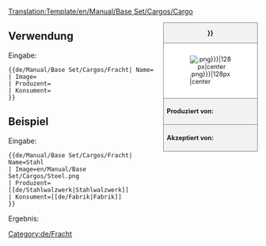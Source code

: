 <noinclude>[[Translation:Template/en/Manual/Base Set/Cargos/Cargo]]</noinclude><noinclude></noinclude><!--
--><div style="float:right; width:15em; font-size:90%; border:1px solid gray; background-color:#f2f2f2; margin-left:1em; margin-bottom:1em">
<div style="text-align:center; border-bottom:1px solid gray"><strong>{{{Name|{{PAGENAME}}}}}</strong></div>
<div style="padding:1em; background-color:white">[[File:{{{Image|{{PAGENAME}}.png}}}|128px|center]]</div>
<div style="border-top:1px solid gray; padding:0.5em"><strong>Produziert von:</strong> {{{Produzent}}}</div>
<div style="border-top:1px solid gray; padding:0.5em"><strong>Akzeptiert von:</strong> {{{Konsument}}}</div>
</div><noinclude>

{{en/-}}
==Verwendung==
Eingabe:
<pre>{{de/Manual/Base Set/Cargos/Fracht| Name=
| Image=
| Produzent=
| Konsument=
}}</pre>

==Beispiel==
Eingabe:
<pre>{{de/Manual/Base Set/Cargos/Fracht| Name=Stahl
| Image=en/Manual/Base Set/Cargos/Steel.png
| Produzent=[[de/Stahlwalzwerk|Stahlwalzwerk]]
| Konsument=[[de/Fabrik|Fabrik]]
}}</pre>
Ergebnis:
{{de/Manual/Base Set/Cargos/Fracht| Name=Stahl
| Image=en/Manual/Base Set/Cargos/Steel.png
| Produzent=[[de/Stahlwalzwerk|Stahlwalzwerk]]
| Konsument=[[de/Fabrik|Fabrik]]
}}
</noinclude><includeonly>[[Category:de/Fracht]]</includeonly>